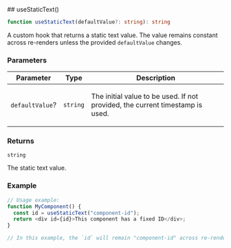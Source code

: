 
[//]: # (Do not edit directly)
[//]: # (Generated by the Cocokits TypeDoc custom theme on Sat Mar 22 2025)



<Meta title='Utils/Use Static Text'/>
<MdxPage breadcrumb='Utils' title='Use Static Text' tocItems={tocItems} hideThemeSwitcher={true}>
<div>
</div><div id="selection_usestatictext">
## useStaticText()

```ts
function useStaticText(defaultValue?: string): string
```

A custom hook that returns a static text value. The value remains constant across re-renders
unless the provided `defaultValue` changes.

### Parameters

<table class="arg-type-table arg-type-table--full-width">
<thead>
<tr>
<th>Parameter</th>
<th>Type</th>
<th>Description</th>
</tr>
</thead>
<tbody>
<tr>
<td>

`defaultValue`?

</td>
<td>

`string`

</td>
<td>

The initial value to be used. If not provided, the current timestamp is used.

</td>
</tr>
</tbody>
</table>

### Returns

`string`

The static text value.

### Example

```ts
// Usage example:
function MyComponent() {
  const id = useStaticText("component-id");
  return <div id={id}>This component has a fixed ID</div>;
}

// In this example, the `id` will remain "component-id" across re-renders unless the `defaultValue` changes.
```

</div>
</MdxPage>
